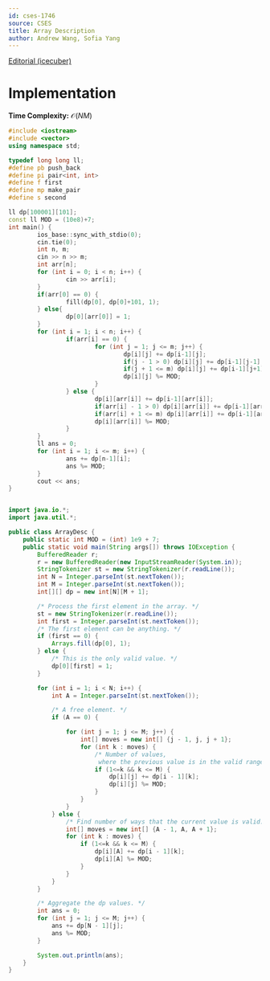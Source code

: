 ```yaml
---
id: cses-1746
source: CSES
title: Array Description
author: Andrew Wang, Sofia Yang
---
```


[Editorial (icecuber)](https://codeforces.com/blog/entry/70018)

# Implementation
**Time Complexity:** $\mathcal{O}(NM)$

<LanguageSection>

<CPPSection>

```cpp
#include <iostream>
#include <vector>
using namespace std;

typedef long long ll;
#define pb push_back
#define pi pair<int, int>
#define f first
#define mp make_pair
#define s second

ll dp[100001][101];
const ll MOD = (10e8)+7;
int main() {
		ios_base::sync_with_stdio(0);
		cin.tie(0);
		int n, m;
		cin >> n >> m;
		int arr[n];
		for (int i = 0; i < n; i++) {
				cin >> arr[i];
		}
		if(arr[0] == 0) {
				fill(dp[0], dp[0]+101, 1);
		} else{
				dp[0][arr[0]] = 1;
		}
		for (int i = 1; i < n; i++) {
				if(arr[i] == 0) {
						for (int j = 1; j <= m; j++) {
								dp[i][j] += dp[i-1][j];
								if(j - 1 > 0) dp[i][j] += dp[i-1][j-1];
								if(j + 1 <= m) dp[i][j] += dp[i-1][j+1];
								dp[i][j] %= MOD;
						}
				} else {
						dp[i][arr[i]] += dp[i-1][arr[i]];
						if(arr[i] - 1 > 0) dp[i][arr[i]] += dp[i-1][arr[i]-1];
						if(arr[i] + 1 <= m) dp[i][arr[i]] += dp[i-1][arr[i]+1];
						dp[i][arr[i]] %= MOD;
				}
		}
		ll ans = 0;
		for (int i = 1; i <= m; i++) {
				ans += dp[n-1][i];
				ans %= MOD;
		}
		cout << ans;
}
```
</CPPSection>

<JavaSection>

```java

import java.io.*;
import java.util.*;

public class ArrayDesc {
	public static int MOD = (int) 1e9 + 7;
	public static void main(String args[]) throws IOException {
		BufferedReader r;
		r = new BufferedReader(new InputStreamReader(System.in));
		StringTokenizer st = new StringTokenizer(r.readLine());
		int N = Integer.parseInt(st.nextToken());
		int M = Integer.parseInt(st.nextToken());
		int[][] dp = new int[N][M + 1];

		/* Process the first element in the array. */
		st = new StringTokenizer(r.readLine());
		int first = Integer.parseInt(st.nextToken());
		/* The first element can be anything. */
		if (first == 0) {
			Arrays.fill(dp[0], 1);
		} else {
			/* This is the only valid value. */
			dp[0][first] = 1;
		}

		for (int i = 1; i < N; i++) {
			int A = Integer.parseInt(st.nextToken());

			/* A free element. */
			if (A == 0) {

				for (int j = 1; j <= M; j++) {
					int[] moves = new int[] {j - 1, j, j + 1};
					for (int k : moves) {
						/* Number of values,
						 where the previous value is in the valid range. */
						if (1<=k && k <= M) {
							dp[i][j] += dp[i - 1][k];
							dp[i][j] %= MOD;
						}
					}
				}
			} else {
				/* Find number of ways that the current value is valid. */
				int[] moves = new int[] {A - 1, A, A + 1};
				for (int k : moves) {
					if (1<=k && k <= M) {
						dp[i][A] += dp[i - 1][k];
						dp[i][A] %= MOD;
					}
				}
			}
		}

		/* Aggregate the dp values. */
		int ans = 0;
		for (int j = 1; j <= M; j++) {
			ans += dp[N - 1][j];
			ans %= MOD;
		}

		System.out.println(ans);
	}
}
```

</JavaSection>

</LanguageSection>
